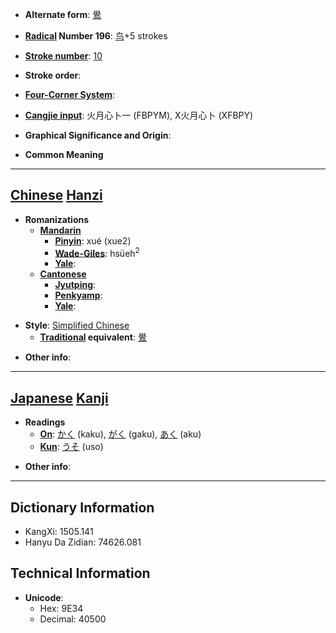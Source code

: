 * '''Alternate form''': [[鷽]]

* '''[[Wiktionary:Chinese radical index| Radical]] Number 196''': [[Wiktionary:Chinese radical index 鸟|鸟]]+5 strokes

* '''[[Wiktionary:Chinese total strokes index|Stroke number]]''': [[Wiktionary:Chinese total strokes index 10|10]]

* '''Stroke order''': 

* '''[[Wiktionary:Chinese four corner index|Four-Corner System]]''': 

* '''[[Wiktionary:Chinese Cangjie index|Cangjie input]]''': 火月心卜一 (FBPYM), X火月心卜 (XFBPY)

* '''Graphical Significance and Origin''': 

* '''Common Meaning'''

----

== [[Chinese]] [[Hanzi]] ==

* '''Romanizations'''
** '''[[Mandarin]]'''
*** '''[[Pinyin]]''': xué (xue2)
*** '''[[Wade-Giles]]''': hsüeh<sup>2</sup>
*** '''[[Yale]]''': 
** '''[[Cantonese]]'''
*** '''[[Jyutping]]''':
*** '''[[Penkyamp]]''': 
*** '''[[Yale]]''': 

* '''Style''': [[Simplified Chinese]] 
** '''[[Traditional Chinese|Traditional]] equivalent''': [[鷽]]

* '''Other info''': 

----

== [[Japanese]] [[Kanji]] ==

* '''Readings'''
** '''[[On]]''': [[かく]] (kaku), [[がく]] (gaku), [[あく]] (aku)
** '''[[Kun]]''': [[うそ]] (uso)

* '''Other info''':  

----

== Dictionary Information ==

* KangXi: 1505.141
* Hanyu Da Zidian: 74626.081

== Technical Information ==

* '''Unicode''':
** Hex: 9E34
** Decimal: 40500
